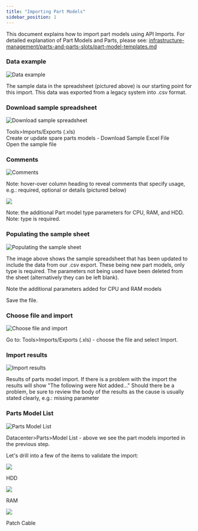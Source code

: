 ```yaml
---
title: "Importing Part Models"
sidebar_position: 1
---
```


This document explains how to import part models using API Imports. For detailed explanation of Part Models and Parts, please see: [infrastructure-management/parts-and-parts-slots/part-model-templates.md](infrastructure-management/parts-and-parts-slots/part-model-templates.mdx)

### Data example

![Data example](/assets/images/wpid4727-media_1400099180867.png)

The sample data in the spreadsheet (pictured above) is our starting point for this import. This data was exported from a legacy system into .csv format.

### Download sample spreadsheet

![Download sample spreadsheet](/assets/images/wpid4728-media_1400099757511.png)

Tools>Imports/Exports (.xls)  
Create or update spare parts models - Download Sample Excel File  
Open the sample file

### Comments

![Comments](/assets/images/wpid4729-media_1400100313210.png)

Note: hover-over column heading to reveal comments that specify usage, e.g.: required, optional or details (pictured below)

![](/assets/images/wpid4730-media_1400104574786.png)

Note: the additional Part model type parameters for CPU, RAM, and HDD. Note: type is required.

### Populating the sample sheet

![Populating the sample sheet](/assets/images/wpid4731-media_1400106488167.png)

The image above shows the sample spreadsheet that has been updated to include the data from our .csv export. These being new part models, only type is required. The parameters not being used have been deleted from the sheet (alternatively they can be left blank).

Note the additional parameters added for CPU and RAM models

Save the file.

### Choose file and import

![Choose file and import](/assets/images/wpid4732-media_1400106840832.png)

Go to: Tools>Imports/Exports (.xls) - choose the file and select Import.

### Import results

![Import results](/assets/images/wpid4733-media_1400158112533.png)

Results of parts model import. If there is a problem with the import the results will show "The following were Not added..." Should there be a problem, be sure to review the body of the results as the cause is usually stated clearly, e.g.: missing parameter

### Parts Model List

![Parts Model List](/assets/images/wpid4734-media_1400159234488.png)

Datacenter>Parts>Model List - above we see the part models imported in the previous step.

Let's drill into a few of the items to validate the import:

![](/assets/images/wpid4736-media_1400159731437.png)

HDD

![](/assets/images/wpid4735-media_1400159682081.png)

RAM

![](/assets/images/wpid4737-media_1400159784226.png)

Patch Cable
